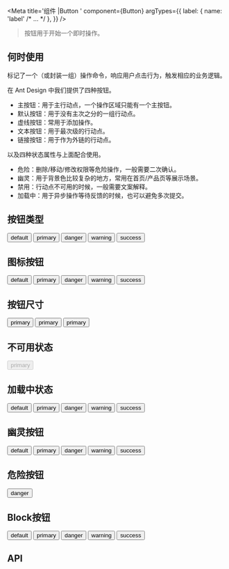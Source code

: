 
<Meta title='组件 |Button ' component={Button}   argTypes={{
    label: { name: 'label' /* ... */ },
  }} />




> 按钮用于开始一个即时操作。

## 何时使用

标记了一个（或封装一组）操作命令，响应用户点击行为，触发相应的业务逻辑。

在 Ant Design 中我们提供了四种按钮。

- 主按钮：用于主行动点，一个操作区域只能有一个主按钮。
- 默认按钮：用于没有主次之分的一组行动点。
- 虚线按钮：常用于添加操作。
- 文本按钮：用于最次级的行动点。
- 链接按钮：用于作为外链的行动点。

以及四种状态属性与上面配合使用。

- 危险：删除/移动/修改权限等危险操作，一般需要二次确认。
- 幽灵：用于背景色比较复杂的地方，常用在首页/产品页等展示场景。
- 禁用：行动点不可用的时候，一般需要文案解释。
- 加载中：用于异步操作等待反馈的时候，也可以避免多次提交。

## 按钮类型


<Preview >
  <Story name='按钮类型'>
   <div className="doc-wraper">
      <Button btnType='default' >default</Button>
      <Button btnType='primary'>primary</Button>
      <Button btnType='danger'>danger</Button>
      <Button btnType='warning'>warning</Button>
      <Button btnType='success'>success</Button>
   </div>
  </Story>
</Preview>


## 图标按钮


<Preview >
  <Story name='按钮属性'>
   <div className="doc-wraper">
      <Button btnType='default'>default</Button>
      <Button btnType='primary'>primary</Button>
      <Button btnType='danger'>danger</Button>
      <Button btnType='warning'>warning</Button>
      <Button btnType='success'>success</Button>
   </div>
  </Story>
</Preview>



## 按钮尺寸

<Preview >
  <Story name='按钮尺寸'>
   <div className="doc-wraper">
      <Button btnType='primary' size='sm'>primary</Button>
      <Button btnType='primary'>primary</Button>
      <Button btnType='primary' size='lg'>primary</Button>
   </div>
  </Story>
</Preview>

## 不可用状态

<Preview >
  <Story name='不可用状态'>
   <div className="doc-wraper">
      <Button btnType='primary' disabled>primary</Button>
   </div>
  </Story>
</Preview>

## 加载中状态


<Preview >
  <Story name='加载中状态'>
   <div className="doc-wraper">
      <Button btnType='default' >default</Button>
      <Button btnType='primary'>primary</Button>
      <Button btnType='danger'>danger</Button>
      <Button btnType='warning'>warning</Button>
      <Button btnType='success'>success</Button>
   </div>
  </Story>
</Preview>


## 幽灵按钮

<Preview >
  <Story name='幽灵按钮'>
   <div className="doc-wraper">
      <Button btnType='default' >default</Button>
      <Button btnType='primary'>primary</Button>
      <Button btnType='danger'>danger</Button>
      <Button btnType='warning'>warning</Button>
      <Button btnType='success'>success</Button>
   </div>
  </Story>
</Preview>

## 危险按钮

<Preview >
  <Story name='危险按钮'>
   <div className="doc-wraper">
      <Button btnType='danger'>danger</Button>
   </div>
  </Story>
</Preview>

## Block按钮

<Preview >
  <Story name='Block按钮'>
   <div className="doc-wraper">
      <Button btnType='default' >default</Button>
      <Button btnType='primary'>primary</Button>
      <Button btnType='danger'>danger</Button>
      <Button btnType='warning'>warning</Button>
      <Button btnType='success'>success</Button>
   </div>
  </Story>
</Preview>





## API

<Story name='API' />

<Props of={Button} />

